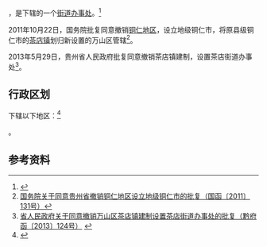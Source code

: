 {{中国乡级行政区|52/06/03/101/000}}

'''{{PAGENAMEBASE}}'''，是{{PRC admin/fullname|52/06/03/101/000|3}}下辖的一个[[街道办事处|街道办事处]]。<ref>{{PRC admin/ref sgc|{{PRC admin/parent|52/06/03/101/000}}}}</ref>

2011年10月22日，国务院批复同意撤销[[铜仁地区|铜仁地区]]，设立地级铜仁市，将原县级铜仁市的[[茶店镇_(铜仁市)|茶店镇]]划归新设置的万山区管辖<ref>[http://xzqh.mca.gov.cn/ssdescription?dcps=52&dcpid=2011 国务院关于同意贵州省撤销铜仁地区设立地级铜仁市的批复（国函〔2011〕131号）]</ref>。

2013年5月29日，贵州省人民政府批复同意撤销茶店镇建制，设置茶店街道办事处<ref>[http://www.gzgov.gov.cn/xxgk/zfxxgkpt/szfxxgkml/ztfl/mzfpjz/201701/t20170106_684562.html 省人民政府关于同意撤销万山区茶店镇建制设置茶店街道办事处的批复（黔府函〔2013〕124号）] {{webarchive|url=https://web.archive.org/web/20170905230244/http://www.gzgov.gov.cn/xxgk/zfxxgkpt/szfxxgkml/ztfl/mzfpjz/201701/t20170106_684562.html |date=2017-09-05 }}</ref>。

== 行政区划 ==

{{PAGENAMEBASE}}下辖以下地区：<ref>{{PRC admin/ref sgc|52/06/03/101/000}}</ref>

{{PRC admin/children|52/06/03/101/000}}。

== 参考资料 ==

{{reflist}}

{{PRC admin/navcat|52/06/03/101/000}}
{{贵州行政区划小作品}}